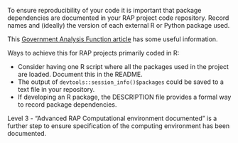 <!--Dependencies documented-->

To ensure reproducibility of your code it is important that package dependencies are documented in your RAP project code repository. Record names and (ideally) the version of each external R or Python package used.

This [Government Analysis Function article](https://analysisfunction.civilservice.gov.uk/support/reproducible-analytical-pipelines/dependency-and-reproducibility/) has some useful information.

Ways to achieve this for RAP projects primarily coded in R:

-   Consider having one R script where all the packages used in the project are loaded. Document this in the README.
-   The output of `devtools::session_info()$packages` could be saved to a text file in your repository.
-   If developing an R package, the DESCRIPTION file provides a formal way to record package dependencies.

Level 3 - "Advanced RAP Computational environment documented" is a further step to ensure specification of the computing environment has been documented.
